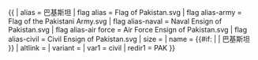 {{ {{{1<noinclude>|country showdata</noinclude>}}}
| alias = 巴基斯坦
| flag alias = Flag of Pakistan.svg
| flag alias-army = Flag of the Pakistani Army.svg
| flag alias-naval = Naval Ensign of Pakistan.svg
| flag alias-air force = Air Force Ensign of Pakistan.svg
| flag alias-civil = Civil Ensign of Pakistan.svg
| size = {{{size|}}}
| name = {{#if: {{{name|}}} | {{{name|}}} | 巴基斯坦 }}
| altlink = {{{altlink|}}}
| variant = {{{variant|}}}
| var1 = civil
<noinclude>
| redir1 = PAK
</noinclude>
}}